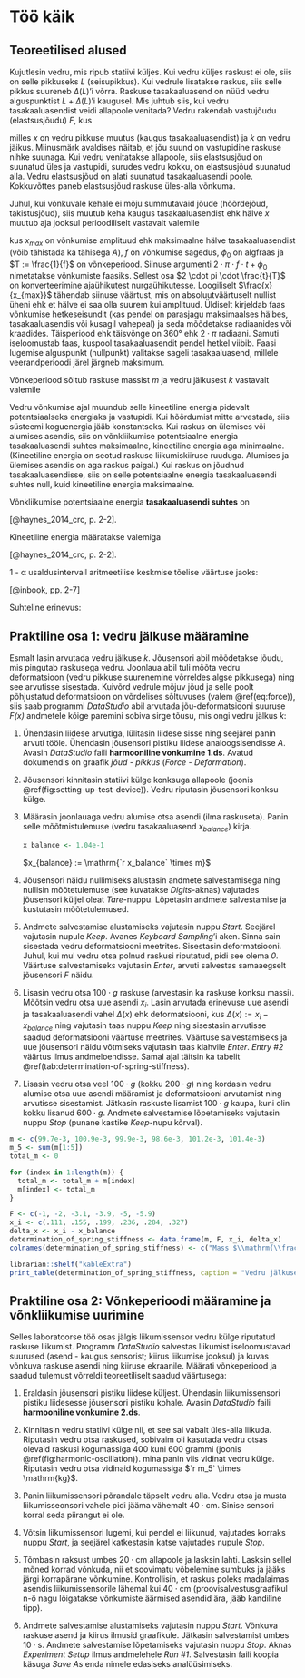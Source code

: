 # Töö käik

## Teoreetilised alused

Kujutlesin vedru, mis ripub statiivi küljes. Kui vedru küljes raskust ei ole, siis on selle pikkuseks *L* (seisupikkus). Kui vedrule lisatakse raskus, siis selle pikkus suureneb $\Delta(L)$'i võrra. Raskuse tasakaaluasend on nüüd vedru alguspunktist $L + \Delta(L)$'i kaugusel. Mis juhtub siis, kui vedru tasakaaluasendist veidi allapoole venitada? Vedru rakendab vastujõudu (elastsusjõudu) *F*, kus

```{=tex}
\begin{align}
F := -k \cdot x,
(\#eq:force)
\end{align}
```

milles *x* on vedru pikkuse muutus (kaugus tasakaaluasendist) ja *k* on vedru jäikus. Miinusmärk avaldises näitab, et jõu suund on vastupidine raskuse nihke suunaga. Kui vedru venitatakse allapoole, siis elastsusjõud on suunatud üles ja vastupidi, surudes vedru kokku, on elastsusjõud suunatud alla. Vedru elastsusjõud on alati suunatud tasakaaluasendi poole. Kokkuvõttes paneb elastsusjõud raskuse üles-alla võnkuma.

Juhul, kui võnkuvale kehale ei mõju summutavaid jõude (hõõrdejõud, takistusjõud), siis muutub keha kaugus tasakaaluasendist ehk hälve *x* muutub aja jooksul perioodiliselt vastavalt valemile

```{=tex}
\begin{align}
x := x_{max} \cdot sin(2 \cdot \pi \cdot f \cdot t + \phi_0) = x_{max} \cdot sin(\frac{2 \cdot \pi \cdot t}{T} + \phi_0),
(\#eq:deviation)
\end{align}
```

kus $x_{max}$ on võnkumise amplituud ehk maksimaalne hälve tasakaaluasendist (võib tähistada ka tähisega *A*), *f* on võnkumise sagedus, $\phi_0$ on algfraas ja $T := \frac{1}{f}$ on võnkeperiood. Siinuse argumenti $2 \cdot \pi \cdot f \cdot t + \phi_0$ nimetatakse võnkumiste faasiks. Sellest osa $2 \cdot pi \cdot \frac{t}{T}$ on konverteerimine ajaühikutest nurgaühikutesse. Loogiliselt $\frac{x}{x_{max}}$ tähendab siinuse väärtust, mis on absoluutväärtuselt nullist üheni ehk et hälve ei saa olla suurem kui amplituud. Üldiselt kirjeldab faas võnkumise hetkeseisundit (kas pendel on parasjagu maksimaalses hälbes, tasakaaluasendis või kusagil vahepeal) ja seda mõõdetakse radiaanides või kraadides. Täisperiood ehk täisvõnge on 360° ehk $2 \cdot \pi$ radiaani. Samuti iseloomustab faas, kuspool tasakaaluasendit pendel hetkel viibib. Faasi lugemise alguspunkt (nullpunkt) valitakse sageli tasakaaluasend, millele veerandperioodi järel järgneb maksimum.

Võnkeperiood sõltub raskuse massist *m* ja vedru jälkusest *k* vastavalt valemile

```{=tex}
\begin{align}
T := 2 \cdot \pi \cdot \sqrt{\frac{m}{k}}.
(\#eq:period)
\end{align}
```

Vedru võnkumise ajal muundub selle kineetiline energia pidevalt potentsiaalseks energiaks ja vastupidi. Kui hõõrdumist mitte arvestada, siis süsteemi koguenergia jääb konstantseks. Kui raskus on ülemises või alumises asendis, siis on võnkliikumise potentsiaalne energia tasakaaluasendi suhtes maksimaalne, kineetiline energia aga minimaalne. (Kineetiline energia on seotud raskuse liikumiskiiruse ruuduga. Alumises ja ülemises asendis on aga raskus paigal.) Kui raskus on jõudnud tasakaaluasendisse, siis on selle potentsiaalne energia tasakaaluasendi suhtes null, kuid kineetiline energia maksimaalne.

Võnkliikumise potentsiaalne energia **tasakaaluasendi suhtes** on

```{=tex}
\begin{align}
E_{p} := \frac{k \cdot x^2}{2}.
(\#eq:potential-energy)
\end{align}
```

[@haynes_2014_crc, p. 2-2].

Kineetiline energia määratakse valemiga

```{=tex}
\begin{align}
E_{k} := \frac{m \cdot v^2}{2}
(\#eq:kinetic-energy)
\end{align}
```

[@haynes_2014_crc, p. 2-2].

1 - α usaldusintervall aritmeetilise keskmise tõelise väärtuse jaoks:

```{=tex}
\begin{equation}
\overline{x} \pm t(n - 1, \frac{\alpha}{2}) \cdot \sqrt{\frac{\sum_{i := 1}^n{(\overline{x} - x_i)^2}}{n \cdot (n - 1)}}
(\#eq:confidence-interval)
\end{equation}
```

[@inbook, pp. 2-7]

Suhteline erinevus:

```{=tex}
\begin{align}
R := \frac{|f - r|}{f}.
(\#eq:relative-difference)
\end{align}
```

## Praktiline osa 1: vedru jälkuse määramine

Esmalt lasin arvutada vedru jälkuse *k*. Jõusensori abil mõõdetakse jõudu, mis pingutab raskusega vedru. Joonlaua abil tuli mõõta vedru deformatsioon (vedru pikkuse suurenemine võrreldes algse pikkusega) ning see arvutisse sisestada. Kuivõrd vedrule mõjuv jõud ja selle poolt põhjustatud deformatsioon on võrdelises sõltuvuses (valem \@ref(eq:force)), siis saab programmi *DataStudio* abil arvutada jõu-deformatsiooni suuruse *F(x)* andmetele kõige paremini sobiva sirge tõusu, mis ongi vedru jälkus *k*:

1. Ühendasin liidese arvutiga, lülitasin liidese sisse ning seejärel panin arvuti tööle. Ühendasin jõusensori pistiku liidese analoogsisendisse *A*. Avasin *DataStudio* faili **harmooniline vonkumine 1.ds**. Avatud dokumendis on graafik *jõud - pikkus* (*Force - Deformation*).

2. Jõusensori kinnitasin statiivi külge konksuga allapoole (joonis \@ref(fig:setting-up-test-device)). Vedru riputasin jõusensori konksu külge.

3.  Määrasin joonlauaga vedru alumise otsa asendi (ilma raskuseta). Panin selle mõõtmistulemuse (vedru tasakaaluasend $x_{balance}$) kirja.
    
    ```r
    x_balance <- 1.04e-1
    ```

    $x_{balance} := \mathrm{`r x_balance` \times m}$

4. Jõusensori näidu nullimiseks alustasin andmete salvestamisega ning nullisin mõõtetulemuse (see kuvatakse *Digits*-aknas) vajutades jõusensori küljel oleat *Tare*-nuppu. Lõpetasin andmete salvestamise ja kustutasin mõõtetulemused.

5. Andmete salvestamise alustamiseks vajutasin nuppu *Start*. Seejärel vajutasin nupule *Keep*. Avanes *Keyboard Sampling*'i aken. Sinna sain sisestada vedru deformatsiooni meetrites. Sisestasin deformatsiooni. Juhul, kui mul vedru otsa polnud raskusi riputatud, pidi see olema *0*. Väärtuse salvestamiseks vajutasin *Enter*, arvuti salvestas samaaegselt jõusensori *F* näidu.

6. Lisasin vedru otsa $100 \cdot g$ raskuse (arvestasin ka raskuse konksu massi). Mõõtsin vedru otsa uue asendi $x_i$. Lasin arvutada erinevuse uue asendi ja tasakaaluasendi vahel $\Delta(x)$ ehk deformatsiooni, kus $\Delta(x) := x_i - x_{balance}$ ning vajutasin taas nuppu *Keep* ning sisestasin arvutisse saadud deformatsiooni väärtuse meetrites. Väärtuse salvestamiseks ja uue jõusensori näidu võtmiseks vajutasin taas klahvile *Enter*. *Entry #2* väärtus ilmus andmeloendisse. Samal ajal täitsin ka tabelit \@ref(tab:determination-of-spring-stiffness).

7. Lisasin vedru otsa veel $100 \cdot g$ (kokku $200 \cdot g$) ning kordasin vedru alumise otsa uue asendi määramist ja deformatsiooni arvutamist ning arvutisse sisestamist. Jätkasin raskuste lisamist $100 \cdot g$ kaupa, kuni olin kokku lisanud $600 \cdot g$. Andmete salvestamise lõpetamiseks vajutasin nuppu *Stop* (punane kastike *Keep*-nupu kõrval).

```r

m <- c(99.7e-3, 100.9e-3, 99.9e-3, 98.6e-3, 101.2e-3, 101.4e-3)
m_5 <- sum(m[1:5])
total_m <- 0

for (index in 1:length(m)) {
  total_m <- total_m + m[index]
  m[index] <- total_m
}

F <- c(-1, -2, -3.1, -3.9, -5, -5.9)
x_i <- c(.111, .155, .199, .236, .284, .327)
delta_x <- x_i - x_balance
determination_of_spring_stiffness <- data.frame(m, F, x_i, delta_x)
colnames(determination_of_spring_stiffness) <- c("Mass $\\mathrm{\\frac{1}{g}}$", "Jõud $\\frac{F}{\\mathrm{N}}$", "Vedru otsa asend $\\frac{x_i}{\\mathrm{m}}$", "Deformatsioon $\\frac{\\Delta(x)}{m}$")

librarian::shelf("kableExtra")
print_table(determination_of_spring_stiffness, caption = "Vedru jälkuse määramine", digits = 6)

```

## Praktiline osa 2: Võnkeperioodi määramine ja võnkliikumise uurimine

Selles laboratoorse töö osas jälgis liikumissensor vedru külge riputatud raskuse liikumist. Programm *DataStudio* salvestas liikumist iseloomustavad suurused (asend - kaugus sensorist; kiirus liikumise jooksul) ja kuvas võnkuva raskuse asendi ning kiiruse ekraanile. Määrati võnkeperiood ja saadud tulemust võrreldi teoreetiliselt saadud väärtusega:

1. Eraldasin jõusensori pistiku liidese küljest. Ühendasin liikumissensori pistiku liidesesse jõusensori pistiku kohale. Avasin *DataStudio* faili **harmooniline vonkumine 2.ds**.

2.  Kinnitasin vedru statiivi külge nii, et see sai vabalt üles-alla liikuda. Riputasin vedru otsa raskused, sobivaim oli kasutada vedru otsas olevaid raskusi kogumassiga 400 kuni 600 grammi (joonis \@ref(fig:harmonic-oscillation)). mina panin viis vidinat vedru külge. Riputasin vedru otsa vidinaid kogumassiga $`r m_5` \times \mathrm{kg}$.

3. Panin liikumissensori põrandale täpselt vedru alla. Vedru otsa ja musta liikumisseonsori vahele pidi jääma vähemalt $\mathrm{40 \cdot cm}$. Sinise sensori korral seda piirangut ei ole.

4.  Võtsin liikumissensori lugemi, kui pendel ei liikunud, vajutades korraks nuppu *Start*, ja seejärel katkestasin katse vajutades nupule *Stop*.

5. Tõmbasin raksust umbes $\mathrm{20 \cdot cm}$ allapoole ja lasksin lahti. Lasksin sellel mõned korrad võnkuda, nii et soovimatu võbelemine sumbuks ja jääks järgi korrapärane võnkumine. Kontrollisin, et raskus poleks madalaimas asendis liikumissensorile lähemal kui $\mathrm{40 \cdot cm}$ (proovisalvestusgraafikul n-ö nagu lõigatakse võnkumiste äärmised asendid ära, jääb kandiline tipp).

6. Andmete salvestamise alustamiseks vajutasin nuppu *Start*. Võnkuva raskuse asend ja kiirus ilmusid graafikule. Jätkasin salvestamist umbes $\mathrm{10 \cdot s}$. Andmete salvestamise lõpetamiseks vajutasin nuppu *Stop*. Aknas *Experiment Setup* ilmus andmelehele *Run #1*. Salvestasin faili koopia käsuga *Save As* enda nimele edasiseks analüüsimiseks.

```{=tex}
\onecolumn
```
